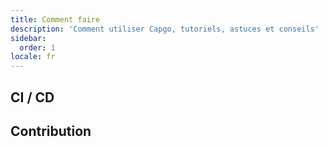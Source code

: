```yaml
---
title: Comment faire
description: 'Comment utiliser Capgo, tutoriels, astuces et conseils'
sidebar:
  order: 1
locale: fr
---
```



<LinkCard
	title="Comment fonctionne la gestion des versions dans Capgo"
	description="capgoapp"
	href="https://capgo.app/blog/how-version-work-in-capgo/"
/>

<LinkCard
	title="Comment publier une version majeure dans Capgo"
	description="capgoapp"
	href="https://capgo.app/blog/how-to-release-major-version-in-capgo/"
/>

<LinkCard
	title="Comment envoyer une mise à jour spécifique à un utilisateur ou à un groupe"
	description="capgoapp"
	href="https://capgo.app/blog/how-to-send-specific-version-to-users/"
/>

## CI / CD

<LinkCard
	title="Construction et publication automatiques avec GitHub Actions"
	description="capgoapp"
	href="https://capgo.app/blog/how-version-work-in-capgo/"
/>

<LinkCard
	title="Gérer les versions de développement et de production avec GitHub Actions"
	description="capgoapp"
	href="https://capgo.app/blog/automatic-build-and-release-with-github-actions/"
/>

## Contribution

<LinkCard
	title="Contribuer à l'open source de Capgo"
	description="githubcom"
	href="https://github.com/Cap-go/capgo/blob/main/CONTRIBUTINGmd"
/>
